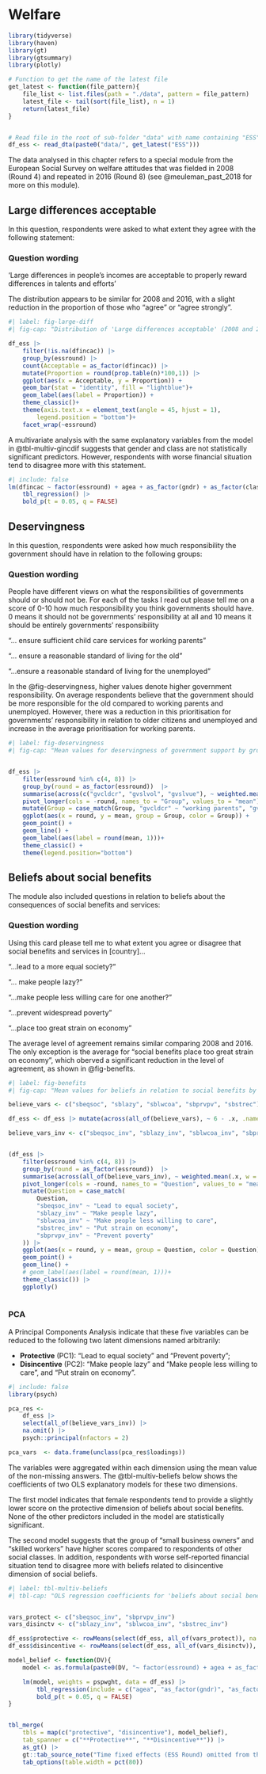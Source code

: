 # Welfare 

```r
library(tidyverse)
library(haven)
library(gt)
library(gtsummary)
library(plotly)

# Function to get the name of the latest file
get_latest <- function(file_pattern){
    file_list <- list.files(path = "./data", pattern = file_pattern)
    latest_file <- tail(sort(file_list), n = 1)
    return(latest_file)
}


# Read file in the root of sub-folder "data" with name containing "ESS" 
df_ess <- read_dta(paste0("data/", get_latest("ESS")))

```

The data analysed in this chapter refers to a special module from the European Social Survey on welfare attitudes that was fielded in 2008 (Round 4) and repeated in 2016 (Round 8) (see @meuleman_past_2018 for more on this module). 


## Large differences acceptable

In this question, respondents were asked to what extent they agree with the following statement: 

::: {.callout-note collapse="true"}

### Question wording
‘Large differences in people’s incomes are acceptable to properly reward differences in talents and efforts’
:::

The distribution appears to be similar for 2008 and 2016, with a slight reduction in the proportion of those who "agree" or "agree strongly". 

```r
#| label: fig-large-diff
#| fig-cap: "Distribution of 'Large differences acceptable' (2008 and 2016)"

df_ess |> 
    filter(!is.na(dfincac)) |> 
    group_by(essround) |>
    count(Acceptable = as_factor(dfincac)) |> 
    mutate(Proportion = round(prop.table(n)*100,1)) |> 
    ggplot(aes(x = Acceptable, y = Proportion)) +
    geom_bar(stat = "identity", fill = "lightblue")+
    geom_label(aes(label = Proportion)) +
    theme_classic()+
    theme(axis.text.x = element_text(angle = 45, hjust = 1),
        legend.position = "bottom")+
    facet_wrap(~essround) 


```

A multivariate analysis with the same explanatory variables from the model  in @tbl-multiv-gincdif suggests that gender and class are not statistically significant predictors. However, respondents with worse financial situation tend to disagree more with this statement.

```r
#| include: false
lm(dfincac ~ factor(essround) + agea + as_factor(gndr) + as_factor(class5) + as_factor(hincfel), weights = pspwght, data = df_ess)  |> 
    tbl_regression() |> 
    bold_p(t = 0.05, q = FALSE)
```



## Deservingness

In this question, respondents were asked how much responsibility the government should have in relation to the following groups:

::: {.callout-note collapse="true"}

### Question wording

People have different views on what the responsibilities of governments should or should not be. For each of the tasks I read out please tell me on a score of 0-10 how much responsibility you think governments should have. 0 means it should not be governments' responsibility at all and 10 means it should be entirely governments' responsibility

"... ensure sufficient child care services for working parents"  

"... ensure a reasonable standard of living for the old" 

"...ensure a reasonable standard of living for the unemployed"
:::

In the @fig-deservingness, higher values denote higher government responsibility. On average respondents believe that the government should be more responsible for the old compared to working parents and unemployed. However, there was a reduction in this prioritisation for governments' responsibility in relation to older citizens and unemployed and increase in the average prioritisation for working parents.  

```r
#| label: fig-deservingness
#| fig-cap: "Mean values for deservingness of government support by group and round"


df_ess |>
    filter(essround %in% c(4, 8)) |> 
    group_by(round = as_factor(essround))  |> 
    summarise(across(c("gvcldcr", "gvslvol", "gvslvue"), ~ weighted.mean(.x, w = pspwght, na.rm = T))) |> 
    pivot_longer(cols = -round, names_to = "Group", values_to = "mean") |> 
    mutate(Group = case_match(Group, "gvcldcr" ~ "working parents", "gvslvol" ~ "old", "gvslvue" ~ "unemployed")) |> 
    ggplot(aes(x = round, y = mean, group = Group, color = Group)) +
    geom_point() +
    geom_line() +
    geom_label(aes(label = round(mean, 1)))+
    theme_classic() +
    theme(legend.position="bottom")

```

## Beliefs about social benefits

The module also included questions in relation to beliefs about the consequences of social benefits and services: 

::: {.callout-note collapse="true"}

### Question wording

Using this card please tell me to what extent you agree or disagree that social benefits and services in [country]... 

"...lead to a more equal society?"  

"... make people lazy?" 

"...make people less willing care for one another?"

"...prevent widespread poverty"  

"...place too great strain on economy"

:::

The average level of agreement remains similar comparing 2008 and 2016. The only exception is the average for "social benefits place too great strain on economy", which oberved a significant reduction in the level of agreement, as shown in @fig-benefits. 

```r
#| label: fig-benefits
#| fig-cap: "Mean values for beliefs in relation to social benefits by round"

believe_vars <- c("sbeqsoc", "sblazy", "sblwcoa", "sbprvpv", "sbstrec")

df_ess <- df_ess |> mutate(across(all_of(believe_vars), ~ 6 - .x, .names = "{.col}_inv"))

believe_vars_inv <- c("sbeqsoc_inv", "sblazy_inv", "sblwcoa_inv", "sbprvpv_inv", "sbstrec_inv")


(df_ess |>
    filter(essround %in% c(4, 8)) |> 
    group_by(round = as_factor(essround))  |> 
    summarise(across(all_of(believe_vars_inv), ~ weighted.mean(.x, w = pspwght, na.rm = T))) |> 
    pivot_longer(cols = -round, names_to = "Question", values_to = "mean") |> 
    mutate(Question = case_match(
        Question, 
        "sbeqsoc_inv" ~ "Lead to equal society", 
        "sblazy_inv" ~ "Make people lazy", 
        "sblwcoa_inv" ~ "Make people less willing to care",
        "sbstrec_inv" ~ "Put strain on economy",
        "sbprvpv_inv" ~ "Prevent poverty"
    )) |> 
    ggplot(aes(x = round, y = mean, group = Question, color = Question)) +
    geom_point() +
    geom_line() +
    # geom_label(aes(label = round(mean, 1)))+
    theme_classic()) |> 
    ggplotly()
    
```


### PCA

A Principal Components Analysis indicate that these five variables can be reduced to the following two latent dimensions named arbitrarily:

- **Protective** (PC1): "Lead to equal society" and "Prevent poverty";    
- **Disincentive** (PC2): "Make people lazy" and "Make people less willing to care", and "Put strain on economy".

```r
#| include: false
library(psych)

pca_res <- 
    df_ess |> 
    select(all_of(believe_vars_inv)) |>  
    na.omit() |> 
    psych::principal(nfactors = 2)

pca_vars  <- data.frame(unclass(pca_res$loadings))

```

The variables were aggregated within each dimension using the mean value of the non-missing answers. The @tbl-multiv-beliefs below shows the coefficients of two OLS explanatory models for these two dimensions.

The first model indicates that female respondents tend to provide a slightly lower score on the protective dimension of beliefs about social benefits. None of the other predictors included in the model are statistically significant. 

The second model suggests that the group of "small business owners" and "skilled workers" have higher scores compared to respondents of other social classes. In addition, respondents with worse self-reported financial situation tend to disagree more with beliefs related to disincentive dimension of social beliefs. 



```r
#| label: tbl-multiv-beliefs
#| tbl-cap: "OLS regression coefficients for 'beliefs about social benefits' "


vars_protect <- c("sbeqsoc_inv", "sbprvpv_inv")
vars_disinctv <- c("sblazy_inv", "sblwcoa_inv", "sbstrec_inv")

df_ess$protective <- rowMeans(select(df_ess, all_of(vars_protect)), na.rm = T)
df_ess$disincentive <- rowMeans(select(df_ess, all_of(vars_disinctv)), na.rm = T)

model_belief <- function(DV){
    model <- as.formula(paste0(DV, "~ factor(essround) + agea + as_factor(gndr) + as_factor(class5) + as_factor(hincfel)"))

    lm(model, weights = pspwght, data = df_ess) |> 
        tbl_regression(include = c("agea", "as_factor(gndr)", "as_factor(class5)", "as_factor(hincfel)"))  |> 
        bold_p(t = 0.05, q = FALSE) 
}


tbl_merge(
    tbls = map(c("protective", "disincentive"), model_belief),
    tab_spanner = c("**Protective**", "**Disincentive**")) |> 
    as_gt() |>
    gt::tab_source_note("Time fixed effects (ESS Round) omitted from the table but included in the model") |> 
    tab_options(table.width = pct(80))


```